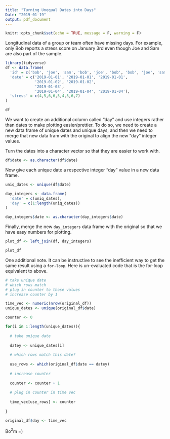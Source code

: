 ```yaml
---
title: "Turning Unequal Dates into Days"
Date: "2019-01-19"
output: pdf_document
---
```


```r
knitr::opts_chunk$set(echo = TRUE, message = F, warning = F)
```

Longitudinal data of a group or team often have missing days. For example, only Bob reports a stress score on January 3rd even though Joe and Sam are also part of the sample.  

```r
library(tidyverse)
df <- data.frame(
  'id' = c('bob', 'joe', 'sam', 'bob', 'joe', 'bob', 'bob', 'joe', 'sam'),
  'date' = c('2019-01-01', '2019-01-01', '2019-01-01',
             '2019-01-02', '2019-01-02',
             '2019-01-03',
             '2019-01-04', '2019-01-04', '2019-01-04'),
  'stress' = c(4,5,6,6,5,4,5,6,7)
)

df

```

We want to create an additional column called "day" and use integers rather than dates to make plotting easier/prettier. To do so, we need to create a new data frame of unique dates and unique days, and then we need to merge that new data fram with the original to align the new "day" integer values. 

Turn the dates into a character vector so that they are easier to work with.

```r
df$date <- as.character(df$date)
```

Now give each unique date a respective integer "day" value in a new data frame.

```r

uniq_dates <- unique(df$date)

day_integers <- data.frame(
  'date' = c(uniq_dates),
  'day' = c(1:length(uniq_dates))
)

day_integers$date <- as.character(day_integers$date)


```

Finally, merge the new `day_integers` data frame with the original so that we have easy numbers for plotting.

```r
plot_df <- left_join(df, day_integers)

plot_df

```

One additional note. It can be instructive to see the inefficient way to get the same result using a `for-loop`. Here is un-evaluated code that is the for-loop equivalent to above.

```r

# take unique date
# which rows match 
# plug in counter to those values
# increase counter by 1

time_vec <- numeric(nrow(original_df))
unique_dates <- unique(original_df$date)

counter <- 0

for(i in 1:length(unique_dates)){
  
  # take unique date
  
  datey <- unique_dates[i]
  
  # which rows match this date?
  
  use_rows <- which(original_df$date == datey)
  
  # increase counter
  
  counter <- counter + 1
  
  # plug in counter in time vec
  
  time_vec[use_rows] <- counter
  
}

original_df$day <- time_vec

```

Bo$^2$m =)